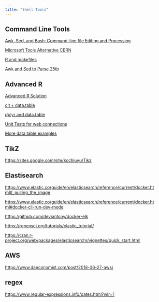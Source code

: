 ```yaml
---
title: "Shell Tools"
---
```



## Command Line Tools

[Awk, Sed, and Bash: Command-line file Editing and Processing](https://deepseqanalysis.readthedocs.io/en/latest/awk-sed-bash.html)

[Microsoft Tools Alternative CERN](https://home.cern/news/news/computing/microsoft-alternatives-project-malt)

[R and makefiles](https://monashbioinformaticsplatform.github.io/2017-11-16-open-science-training/topics/automation.html)

[Awk and Sed to Parse 25tb](https://livefreeordichotomize.com/2019/06/04/using_awk_and_r_to_parse_25tb/)

## Advanced R

[Advanced R Solution](https://advanced-r-solutions.rbind.io/)

[clt + data.table](https://jozef.io/r917-fread-comparisons/)

[dplyr and data.table](https://atrebas.github.io/post/2019-03-03-datatable-dplyr/)

[Unit Tests for web connections](https://community.rstudio.com/t/unit-testing-for-non-working-internet-connection/31894)

[More data.table examples](https://github.com/moj-analytical-services/coffee-and-coding-public/tree/master/2019-07-09%20Start%20using%20datatable)

## TikZ

<https://sites.google.com/site/kochiuyu/Tikz>

## Elastisearch

<https://www.elastic.co/guide/en/elasticsearch/reference/current/docker.html#_pulling_the_image>

<https://www.elastic.co/guide/en/elasticsearch/reference/current/docker.html#docker-cli-run-dev-mode>

<https://github.com/deviantony/docker-elk>

<https://ropensci.org/tutorials/elastic_tutorial/>

<https://cran.r-project.org/web/packages/elasticsearchr/vignettes/quick_start.html>

## AWS

<https://www.daeconomist.com/post/2018-06-27-aws/>

## regex

<https://www.regular-expressions.info/dates.html?wlr=1>